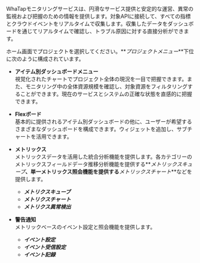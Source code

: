 WhaTapモニタリングサービスは、円滑なサービス提供と安定的な運営、異常の監視および把握のための情報を提供します。対象APIに接続して、すべての指標とクラウドイベントをリアルタイムで収集します。収集したデータをダッシュボードを通じてリアルタイムで確認し、トラブル原因に対する直接分析ができます。

ホーム画面でプロジェクトを選択してください。**_プロジェクトメニュー_**下位に次のように構成されています。 

<!-- 
기본으로 제공되는 아이템별 대시보드 외에 사용자 정의형 통합 대시보드인 [Flex 보드](flexboard)를 활용해 보세요.
-->

-   **アイテム別ダッシュボードメニュー**<br/>
    視覚化されたチャートでプロジェクト全体の現況を一目で把握できます。また、モニタリング中の全体資源規模を確認し、対象資源をフィルタリングすることができます。現在のサービスとシステムの正確な状態を直感的に把握できます。

-   **Flexボード**<br/>
    基本的に提供されるアイテム別ダッシュボードの他に、ユーザーが希望するさまざまなダッシュボードを構成できます。ウィジェットを追加し、サブチャートを活用できます。

-   **メトリックス**<br/>
    メトリックスデータを活用した統合分析機能を提供します。各カテゴリーのメトリックスフィールドデータ推移分析機能を提供する**_メトリックスキューブ_**、単一メトリックス照会機能を提供する**_メトリックスチャート_**などを提供します。
    -   **_メトリクスキューブ_**
    -   **_メトリクスチャート_**
    -   **_メトリクス異常検出_**

-   **警告通知**<br/>
    メトリックベースのイベント設定と照会機能を提供します。 
    -   **_イベント設定_**
    -   **_イベント受信設定_**
    -   **_イベント記録_**    
